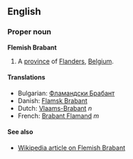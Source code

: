 ==English==
===Proper noun===
'''Flemish Brabant'''

#A [[province]] of [[Flanders]], [[Belgium]].

====Translations====

*Bulgarian: [[Фламандски Брабант]]
*Danish: [[Flamsk Brabant]]
*Dutch: [[Vlaams-Brabant]] ''n''
*French: [[Brabant Flamand]] ''m''

====See also====
*[[en:Flemish_Brabant|Wikipedia article on Flemish Brabant]]